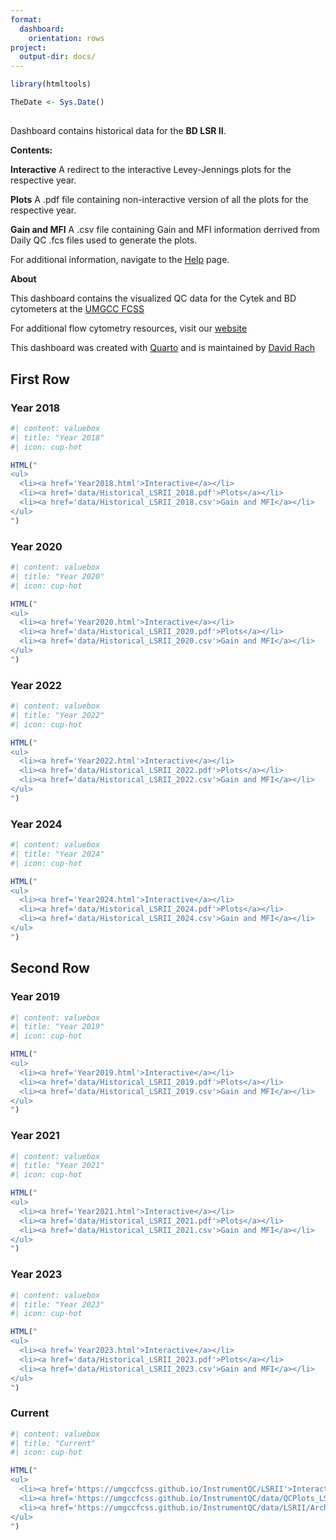 ```yaml
---
format:
  dashboard:
    orientation: rows
project:
  output-dir: docs/
---
```


```r
library(htmltools)
```

```r
TheDate <- Sys.Date()
```

## {.sidebar}
Dashboard contains historical data for the **BD LSR II**.

**Contents:**

**Interactive** A redirect to the interactive Levey-Jennings plots for the respective year.

**Plots** A .pdf file containing non-interactive version of all the plots for the respective year.

**Gain and MFI** A .csv file containing Gain and MFI information derrived from Daily QC .fcs files used to generate the plots.

For additional information, navigate to the [Help](https://umgccfcss.github.io/InstrumentQC/help) page.

**About**

This dashboard contains the visualized QC data for the Cytek and BD cytometers at the [UMGCC FCSS](https://www.medschool.umaryland.edu/cibr/core/umgccc_flow/)

For additional flow cytometry resources, visit our [website](https://sites.google.com/view/umgcccflow/home)

This dashboard was created with [Quarto](https://quarto.org/) and is maintained by [David Rach](https://github.com/DavidRach)


## First Row {height="50%"}

### Year 2018 {width="50%"}

::: {.card title="" width="33%"}

:::

```r
#| content: valuebox
#| title: "Year 2018"
#| icon: cup-hot

HTML("
<ul>
  <li><a href='Year2018.html'>Interactive</a></li>
  <li><a href='data/Historical_LSRII_2018.pdf'>Plots</a></li>
  <li><a href='data/Historical_LSRII_2018.csv'>Gain and MFI</a></li>
</ul>
")
```

### Year 2020 {width="50%"}

::: {.card title="" width="33%"}

:::

```r
#| content: valuebox
#| title: "Year 2020"
#| icon: cup-hot

HTML("
<ul>
  <li><a href='Year2020.html'>Interactive</a></li>
  <li><a href='data/Historical_LSRII_2020.pdf'>Plots</a></li>
  <li><a href='data/Historical_LSRII_2020.csv'>Gain and MFI</a></li>
</ul>
")
```

### Year 2022 {width="50%"}

::: {.card title="" width="33%"}

:::

```r
#| content: valuebox
#| title: "Year 2022"
#| icon: cup-hot

HTML("
<ul>
  <li><a href='Year2022.html'>Interactive</a></li>
  <li><a href='data/Historical_LSRII_2022.pdf'>Plots</a></li>
  <li><a href='data/Historical_LSRII_2022.csv'>Gain and MFI</a></li>
</ul>
")
```

### Year 2024 {width="50%"}

::: {.card title="" width="33%"}

:::

```r
#| content: valuebox
#| title: "Year 2024"
#| icon: cup-hot

HTML("
<ul>
  <li><a href='Year2024.html'>Interactive</a></li>
  <li><a href='data/Historical_LSRII_2024.pdf'>Plots</a></li>
  <li><a href='data/Historical_LSRII_2024.csv'>Gain and MFI</a></li>
</ul>
")
```

## Second Row {height="50%"}

### Year 2019 {width="50%"}

```r
#| content: valuebox
#| title: "Year 2019"
#| icon: cup-hot

HTML("
<ul>
  <li><a href='Year2019.html'>Interactive</a></li>
  <li><a href='data/Historical_LSRII_2019.pdf'>Plots</a></li>
  <li><a href='data/Historical_LSRII_2019.csv'>Gain and MFI</a></li>
</ul>
")
```

::: {.card title="" width="33%"}

:::

### Year 2021 {width="50%"}

```r
#| content: valuebox
#| title: "Year 2021"
#| icon: cup-hot

HTML("
<ul>
  <li><a href='Year2021.html'>Interactive</a></li>
  <li><a href='data/Historical_LSRII_2021.pdf'>Plots</a></li>
  <li><a href='data/Historical_LSRII_2021.csv'>Gain and MFI</a></li>
</ul>
")
```

::: {.card title="" width="33%"}

:::

### Year 2023 {width="50%"}

```r
#| content: valuebox
#| title: "Year 2023"
#| icon: cup-hot

HTML("
<ul>
  <li><a href='Year2023.html'>Interactive</a></li>
  <li><a href='data/Historical_LSRII_2023.pdf'>Plots</a></li>
  <li><a href='data/Historical_LSRII_2023.csv'>Gain and MFI</a></li>
</ul>
")
```

::: {.card title="" width="33%"}

:::


### Current {width="50%"}

```r
#| content: valuebox
#| title: "Current"
#| icon: cup-hot

HTML("
<ul>
  <li><a href='https://umgccfcss.github.io/InstrumentQC/LSRII'>Interactive</a></li>
  <li><a href='https://umgccfcss.github.io/InstrumentQC/data/QCPlots_LSRII.pdf'>Plots</a></li>
  <li><a href='https://umgccfcss.github.io/InstrumentQC/data/LSRII/Archive/HolisticDataLSRII.csv'>Gain and MFI</a></li>
</ul>
")
```

::: {.card title="" width="33%"}

:::
 





